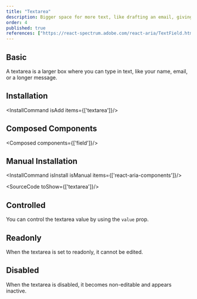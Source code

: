 ```yaml
---
title: "Textarea"
description: Bigger space for more text, like drafting an email, giving you room to elaborate on your thoughts..
order: 4
published: true
references: ["https://react-spectrum.adobe.com/react-aria/TextField.html#textarea-1"]
---
```


## Basic

A textarea is a larger box where you can type in text, like your name, email, or a longer message.
<How minW72 toUse="forms/textarea-demo" />

## Installation
<InstallCommand isAdd items={['textarea']}/>

## Composed Components
<Composed components={['field']}/>

## Manual Installation
<InstallCommand isInstall isManual items={['react-aria-components']}/>

<SourceCode toShow={['textarea']}/>

## Controlled
You can control the textarea value by using the `value` prop.
<How minW72 toUse="forms/textarea-controlled-demo" />

## Readonly
When the textarea is set to readonly, it cannot be edited.
<How minW72 toUse="forms/textarea-readonly-demo" />

## Disabled
When the textarea is disabled, it becomes non-editable and appears inactive.
<How minW72 toUse="forms/textarea-disabled-demo" />
